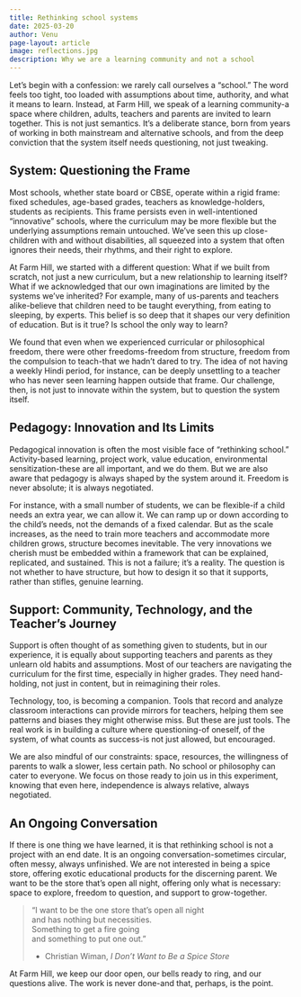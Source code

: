 ```yaml
---
title: Rethinking school systems
date: 2025-03-20
author: Venu
page-layout: article
image: reflections.jpg
description: Why we are a learning community and not a school
---
```


Let’s begin with a confession: we rarely call ourselves a “school.” The word feels too tight, too loaded with assumptions about time, authority, and what it means to learn. Instead, at Farm Hill, we speak of a learning community-a space where children, adults, teachers and parents are invited to learn together. This is not just semantics. It’s a deliberate stance, born from years of working in both mainstream and alternative schools, and from the deep conviction that the system itself needs questioning, not just tweaking.

## System: Questioning the Frame

Most schools, whether state board or CBSE, operate within a rigid frame: fixed schedules, age-based grades, teachers as knowledge-holders, students as recipients. This frame persists even in well-intentioned “innovative” schools, where the curriculum may be more flexible but the underlying assumptions remain untouched. We’ve seen this up close-children with and without disabilities, all squeezed into a system that often ignores their needs, their rhythms, and their right to explore.

At Farm Hill, we started with a different question: What if we built from scratch, not just a new curriculum, but a new relationship to learning itself? What if we acknowledged that our own imaginations are limited by the systems we’ve inherited? For example, many of us-parents and teachers alike-believe that children need to be taught everything, from eating to sleeping, by experts. This belief is so deep that it shapes our very definition of education. But is it true? Is school the only way to learn?

We found that even when we experienced curricular or philosophical freedom, there were other freedoms-freedom from structure, freedom from the compulsion to teach-that we hadn’t dared to try. The idea of not having a weekly Hindi period, for instance, can be deeply unsettling to a teacher who has never seen learning happen outside that frame. Our challenge, then, is not just to innovate within the system, but to question the system itself.

## Pedagogy: Innovation and Its Limits

Pedagogical innovation is often the most visible face of “rethinking school.” Activity-based learning, project work, value education, environmental sensitization-these are all important, and we do them. But we are also aware that pedagogy is always shaped by the system around it. Freedom is never absolute; it is always negotiated.

For instance, with a small number of students, we can be flexible-if a child needs an extra year, we can allow it. We can ramp up or down according to the child’s needs, not the demands of a fixed calendar. But as the scale increases, as the need to train more teachers and accommodate more children grows, structure becomes inevitable. The very innovations we cherish must be embedded within a framework that can be explained, replicated, and sustained. This is not a failure; it’s a reality. The question is not whether to have structure, but how to design it so that it supports, rather than stifles, genuine learning.

## Support: Community, Technology, and the Teacher’s Journey

Support is often thought of as something given to students, but in our experience, it is equally about supporting teachers and parents as they unlearn old habits and assumptions. Most of our teachers are navigating the curriculum for the first time, especially in higher grades. They need hand-holding, not just in content, but in reimagining their roles.

Technology, too, is becoming a companion. Tools that record and analyze classroom interactions can provide mirrors for teachers, helping them see patterns and biases they might otherwise miss. But these are just tools. The real work is in building a culture where questioning-of oneself, of the system, of what counts as success-is not just allowed, but encouraged.

We are also mindful of our constraints: space, resources, the willingness of parents to walk a slower, less certain path. No school or philosophy can cater to everyone. We focus on those ready to join us in this experiment, knowing that even here, independence is always relative, always negotiated.

## An Ongoing Conversation

If there is one thing we have learned, it is that rethinking school is not a project with an end date. It is an ongoing conversation-sometimes circular, often messy, always unfinished. We are not interested in being a spice store, offering exotic educational products for the discerning parent. We want to be the store that’s open all night, offering only what is necessary: space to explore, freedom to question, and support to grow-together.

> “I want to be the one store that’s open all night  
> and has nothing but necessities.  
> Something to get a fire going  
> and something to put one out.”
> 
> - Christian Wiman, _I Don’t Want to Be a Spice Store_
>     

At Farm Hill, we keep our door open, our bells ready to ring, and our questions alive. The work is never done-and that, perhaps, is the point.